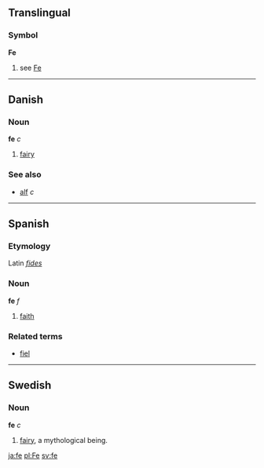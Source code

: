 {{Wikipedia}}
==Translingual==
===Symbol===
'''Fe'''
# see [[Fe]]
----

==Danish==
===Noun===
'''fe''' ''c''

# [[fairy]]

===See also===
*[[alf]] ''c''

----



==Spanish==
===Etymology===
Latin ''[[fides]]''
===Noun===
'''fe''' ''f''

# [[faith]]

===Related terms===
*[[fiel]]

----

==Swedish==
===Noun===
'''fe''' ''c''

#[[fairy]], a mythological being.

[[ja:fe]]
[[pl:Fe]]
[[sv:fe]]